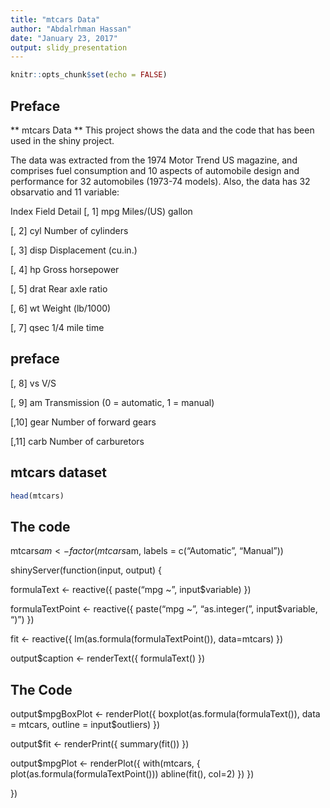 ---
title: "mtcars Data"
author: "Abdalrhman Hassan"
date: "January 23, 2017"
output: slidy_presentation
---

```{r setup, include=FALSE}
knitr::opts_chunk$set(echo = FALSE)
```


## Preface

** mtcars Data **
This project shows the data and the code that has been used in the shiny project.

The data was extracted from the 1974 Motor Trend US magazine, and comprises fuel consumption and 10 aspects of automobile design and performance for 32 automobiles (1973-74 models).
Also, the data has 32 obsarvatio and 11 variable:

Index	  Field	    Detail
[, 1]	   mpg	    Miles/(US) gallon

[, 2]	   cyl	    Number of cylinders

[, 3]	   disp	    Displacement (cu.in.)

[, 4]	   hp	      Gross horsepower

[, 5]	   drat	    Rear axle ratio

[, 6]	   wt	      Weight (lb/1000)

[, 7]	   qsec	    1/4 mile time

## preface

[, 8]	   vs	      V/S

[, 9]	   am	      Transmission (0 = automatic, 1 = manual)

[,10]	   gear	    Number of forward gears

[,11]	   carb	    Number of carburetors


## mtcars dataset

```{r cars, echo = TRUE}
head(mtcars)
```

## The code


mtcars$am <- factor(mtcars$am, labels = c("Automatic", "Manual"))

shinyServer(function(input, output) {
  
  formulaText <- reactive({
    paste("mpg ~", input$variable)
  })
  
  formulaTextPoint <- reactive({
    paste("mpg ~", "as.integer(", input$variable, ")")
  })
  
  fit <- reactive({
    lm(as.formula(formulaTextPoint()), data=mtcars)
  })
  
  output$caption <- renderText({
    formulaText()
  })
  
  
## The Code 
  
  output$mpgBoxPlot <- renderPlot({
    boxplot(as.formula(formulaText()), 
            data = mtcars,
            outline = input$outliers)
  })
  
  output$fit <- renderPrint({
    summary(fit())
  })
  
  output$mpgPlot <- renderPlot({
    with(mtcars, {
      plot(as.formula(formulaTextPoint()))
      abline(fit(), col=2)
    })
  })
  
})


